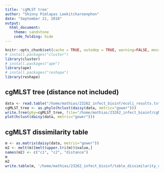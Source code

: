 ```yaml
---
title: 'cgMLST tree'
author: "Shinny Pimlapas Leekitcharoenphon"
date: "September 21, 2018"
output: 
  html_document:
    theme: sandstone
    code_folding: hide
---
```



```r
knitr::opts_chunk$set(cache = TRUE, autodep = TRUE, warning=FALSE, message=FALSE)
# install.packages("cluster")
library(cluster)
# install.packages("ape")
library(ape)
# install.packages("reshape")
library(reshape)
```
## cgMLST tree (distance not included) {#E2A}
```r
data <- read.table("/home/mathias/23262_infect_bioinf/ecoli_results.txt", sep = "\t", row.names=1, colClasses = "factor", header = T)
cgMLST_tree <- as.phylo(hclust(daisy(data, metric="gower")))
write.tree(phy=cgMLST_tree, file="/home/mathias/23262_infect_bioinf/cgMLST_tree.newick")
plot(hclust(daisy(data, metric="gower")))

```


## cgMLST dissimilarity table {#E2A}
```r

m <- as.matrix(daisy(data, metric="gower"))
m2 <- melt(m)[melt(upper.tri(m))$value,]
names(m2) <- c("c1", "c2", "distance")
m
m2
write.table(m, '/home/mathias/23262_infect_bioinf/table_dissimilarity_cgMLST.txt', sep='\t')
```
